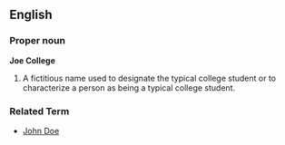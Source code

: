 ==English==

===Proper noun===
'''Joe College'''

# {{context|informal}} A fictitious name used to designate the typical college student or to characterize a person as being a typical college student.

===Related Term===
*[[John Doe]]